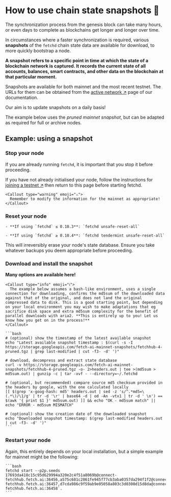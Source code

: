 
# How to use chain state snapshots 📸

The synchronization process from the genesis block can take many hours, or even days to complete as blockchains get longer and longer over time.

In circumstances where a faster synchronization is required, various **snapshots** of the `fetchd` chain state data are available for download, to more quickly bootstrap a node.

**A snapshot refers to a specific point in time at which the state of a blockchain network is captured. It records the current state of all accounts, balances, smart contracts, and other data on the blockchain at that particular moment.**

Snapshots are available for both mainnet and the most recent testnet. The URLs for them can be obtained from the [active network ↗️](/references/ledger/active-networks) page of our documentation.

Our aim is to update snapshots on a daily basis!


The example below uses the _pruned mainnet snapshot_, but can be adapted as required for full or archive nodes.

## Example: using a snapshot

### Stop your node

If you are already running `fetchd`, it is important that you stop it before proceeding.

If you have not already initialised your node, follow the instructions for [joining a testnet ↗️](/guides/fetch-network/ledger/joining-testnet) then return to this page before starting fetchd.

    <Callout type="warning" emoji="⚠️️">
      Remember to modify the information for the mainnet as appropriate!
    </Callout>

### Reset your node

    - **If using `fetchd` ≤ 0.10.3**: `fetchd unsafe-reset-all`

    - **If using `fetchd` ≥ 0.10.4**: `fetchd tendermint unsafe-reset-all`

<Callout type="warning" emoji="⚠️️">
  This will irreversibly erase your node's state database. Ensure you take whatever backups you deem appropriate before proceeding.
</Callout>

### Download and install the snapshot

**Many options are available here!**

    <Callout type="info" emoji="ℹ️">
      The example below assumes a bash-like environment, uses a single connection for downloading, confirms the md5sum of the downloaded data against that of the original, and does not land the original compressed data to disk. This is a good starting point, but depending on your local environment you may wish to make adaptations that eg sacrifice disk space and extra md5sum complexity for the benefit of parallel downloads with aria2. **This is entirely up to you! Let us know how you get on in the process!**
    </Callout>

    ```bash
    # (optional) show the timestamp of the latest available snapshot
    echo "Latest available snapshot timestamp : $(curl -s -I  https://storage.googleapis.com/fetch-ai-mainnet-snapshots/fetchhub-4-pruned.tgz | grep last-modified | cut -f3- -d' ')"

    # download, decompress and extract state database
    curl -v https://storage.googleapis.com/fetch-ai-mainnet-snapshots/fetchhub-4-pruned.tgz -o- 2>headers.out | tee >(md5sum > md5sum.out) | gunzip -c | tar -xvf - --directory=~/.fetchd

    # (optional, but recommended) compare source md5 checksum provided in the headers by google, with the one calculated locally
    [[ $(grep 'x-goog-hash: md5' headers.out | sed -z 's/^.*md5=\(.*\)/\1/g' | tr -d '\r' | base64 -d | od -An -vtx1 | tr -d ' \n') == $(awk '{ print $1 }' md5sum.out) ]] && echo "OK - md5sum match" || echo "ERROR - md5sum MISMATCH"

    # (optional) show the creation date of the downloaded snapshot
    echo "Downloaded snapshot timestamp: $(grep last-modified headers.out | cut -f3- -d' ')"
    ```

### Restart your node

Again, this entirely depends on your local installation, but a simple example for mainnet might be the following:

    ```bash
    fetchd start --p2p.seeds 17693da418c15c95d629994a320e2c4f51a8069b@connect-fetchhub.fetch.ai:36456,a575c681c2861fe945f77cb3aba0357da294f1f2@connect-fetchhub.fetch.ai:36457,d7cda986c9f59ab9e05058a803c3d0300d15d8da@connect-fetchhub.fetch.ai:36458`.
    ```
